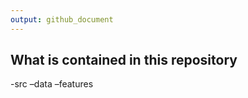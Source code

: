 ```yaml
---
output: github_document
---
```


<!-- README.md is generated from README.Rmd. Please edit that file -->


## What is contained in this repository

-src
--data
--features
